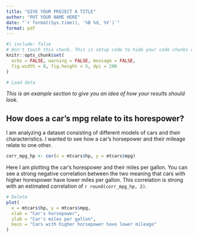 ```yaml
---
title: "GIVE YOUR PROJECT A TITLE"
author: "PUT YOUR NAME HERE"
date: "`r format(Sys.time(), '%B %d, %Y')`"
format: pdf
---
```


```r
#| include: false
# Don't touch this chunk. This is setup code to hide your code chunks automatically (without needing to specify options on each chunk)
knitr::opts_chunk$set(
  echo = FALSE, warning = FALSE, message = FALSE, 
  fig.width = 8, fig.height = 5, dpi = 200
)
```

```r
# Load data
```





<!-- DELETE THIS AND BELOW -->
*This is an example section to give you an idea of how your results should look.*

## How does a car's mpg relate to its horespower?

I am analyzing a dataset consisting of different models of cars and their characteristics. 
I wanted to see how a car's horsepower and their mileage relate to one other. 

```r
corr_mpg_hp <- cor(x = mtcars$hp, y = mtcars$mpg)
```

Here I am plotting the car's horespower and their miles per gallon. 
You can see a strong negative correlation between the two meaning that cars with higher horespower have lower miles per gallon.
This correlation is strong with an estimated correlation of `r round(corr_mpg_hp, 2)`.

```r
# Delete 
plot(
  x = mtcars$hp, y = mtcars$mpg, 
  xlab = "Car's horsepower",
  ylab = "Car's miles per gallon",
  main = "Cars with higher horsepower have lower mileage"
)
```
